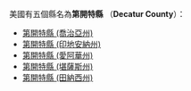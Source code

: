 {{noteTA
|T=zh:第開特縣;zh-hans:迪凯特县;zh-hk:迪卡特縣;zh-tw:迪卡特縣;
|1=zh:第開特;zh-hans:迪凯特;zh-hk:迪卡特;zh-tw:迪卡特;
|2=zh:愛阿華;zh-hans:艾奥瓦;zh-hk:愛荷華;zh-tw:愛荷華;
|3=zh:印第;zh-hans:印地;zh-hk:印第;zh-tw:印第;
|4=zh:喬治亞州;zh-hans:喬治亚州;zh-hk:喬治亞州;zh-tw:喬治亞州:zh-sg:佐治亚州;
}}
{{disambig|D第開特縣|Cat=四字县名消歧义}}
美國有五個縣名為'''第開特縣''' （'''Decatur County'''）：
* [[第開特縣_(喬治亞州)|第開特縣 (喬治亞州)]]
* [[第開特縣_(印地安納州)|第開特縣 (印地安納州)]]
* [[第開特縣_(愛阿華州)|第開特縣 (愛阿華州)]]
* [[第開特縣_(堪薩斯州)|第開特縣 (堪薩斯州)]]
* [[第開特縣_(田納西州)|第開特縣 (田納西州)]]